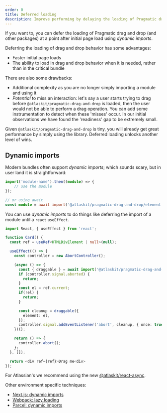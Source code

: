 ```yaml
---
order: 0
title: Deferred loading
description: Improve performing by delaying the loading of Pragmatic drag and drop.
---
```


If you want to, you can defer the loading of Pragmatic drag and drop (and other packages) at a point
after initial page load using _dynamic imports_.

Deferring the loading of drag and drop behavior has some advantages:

- Faster initial page loads
- The ability to load in drag and drop behavior when it is needed, rather than in the critical
  bundle

There are also some drawbacks:

- Additional complexity as you are no longer simply importing a module and using it
- _Potential_ to miss an interaction: let's say a user starts trying to drag before
  `@atlaskit/pragmatic-drag-and-drop` is loaded, then the user would not be able to perform a drag
  operation. You can add some instrumentation to detect when these 'misses' occur. In our initial
  observations we have found the 'readiness' gap to be extremely small.

Given `@atlaskit/pragmatic-drag-and-drop` is tiny, you will already get great performance by simply
using the library. Deferred loading unlocks another level of wins.

## Dynamic imports

Modern bundles often support _dynamic imports_; which sounds scary, but in user land it is
straightforward:

```ts
import('module-name').then((module) => {
	// use the module
});

// or using await
const module = await import('@atlaskit/pragmatic-drag-and-drop/element');
```

You can use _dynamic imports_ to do things like deferring the import of a module until a `react`
`useEffect`.

```ts
import React, { useEffect } from 'react';

function Card() {
  const ref = useRef<HTMLDivElement | null>(null);

  useEffect(() => {
    const controller = new AbortController();

    (async () => {
      const { draggable } = await import('@atlaskit/pragmatic-drag-and-drop/element/adapter');
      if (controller.signal.aborted) {
        return;
      }
      const el = ref.current;
      if(!el) {
        return;
      }

      const cleanup = draggable({
        element: el,
      });
      controller.signal.addEventListener('abort', cleanup, { once: true });
    })();

    return () => {
      controller.abort();
    };
  }, []);

  return <div ref={ref}>Drag me<div>
});
```

For Atlassian's we recommend using the new [@atlaskit/react-async](http://go/react-async).

Other environment specific techniques:

- [Next.js: dynamic imports](https://nextjs.org/docs/advanced-features/dynamic-import)
- [Webpack: lazy loading](https://webpack.js.org/guides/lazy-loading/)
- [Parcel: dynamic imports](https://parceljs.org/features/code-splitting/)

